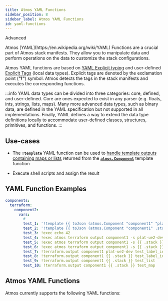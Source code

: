 ```yaml
---
title: Atmos YAML Functions
sidebar_position: 8
sidebar_label: Atmos YAML Functions
id: yaml-functions
---
```




<PillBox>Advanced</PillBox>

<Intro>
    Atmos [YAML](https://en.wikipedia.org/wiki/YAML) Functions are a crucial part of Atmos stack manifests. They allow
    you to
    manipulate data and perform operations on the data to customize the stack configurations.
</Intro>

Atmos YAML functions are based on [YAML Explicit typing](https://yaml.org/spec/1.2.2/)
and user-defined [Explicit Tags](https://yaml.org/spec/1.2.2/#tags) (local data types).
Explicit tags are denoted by the exclamation point (__"!"__) symbol.
Atmos detects the tags in the stack manifests and executes the corresponding functions.

:::info
YAML data types can be divided into three categories: core, defined, and user-defined.
Core are ones expected to exist in any parser (e.g. floats, ints, strings, lists, maps).
Many more advanced data types, such as binary data, are defined in the YAML specification but not supported
in all implementations.
Finally, YAML defines a way to extend the data type definitions locally to accommodate user-defined classes,
structures, primitives, and functions.
:::

## Use-cases

 - The __`!template`__ YAML function can be used to
   [handle template outputs containing maps or lists](/core-concepts/stacks/templates/functions/atmos.Component#handling-outputs-containing-maps-or-lists)
   returned from the [__`atmos.Component`__](/core-concepts/stacks/templates/functions/atmos.Component) template function

 - Execute shell scripts and assign the result

## YAML Function Examples

<File title="stack.yaml">
</File>

```yaml
components:
  terraform:
    component2:
      vars:
        #
        test_1: '!template {{ toJson (atmos.Component "component1" "plat-ue2-dev").outputs.test_list }}'
        test_2: '!template {{ toJson (atmos.Component "component1" .stack).outputs.test_map }}'
        test_3: !exec echo 42
        test_4: !exec atmos terraform output component1 -s plat-ue2-dev --skip-init -- -json test_label_id
        test_5: !exec atmos terraform output component1 -s {{ .stack }} --skip-init -- -json test_map
        test_6: !exec atmos terraform output component1 -s {{ .stack }} --skip-init -- -json test_list
        test_7: !terraform.output component1 plat-ue2-dev test_label_id
        test_8: !terraform.output component1 {{ .stack }} test_label_id
        test_9: !terraform.output component1 {{ .stack }} test_list
        test_10: !terraform.output component1 {{ .stack }} test_map
```

## Atmos YAML Functions

Atmos currently supports the following YAML functions:

<DocCardList/>
